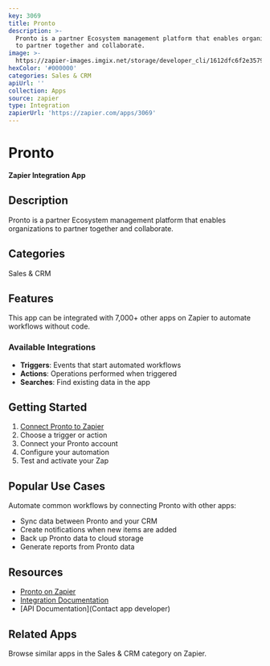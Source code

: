 ```yaml
---
key: 3069
title: Pronto
description: >-
  Pronto is a partner Ecosystem management platform that enables organizations
  to partner together and collaborate.
image: >-
  https://zapier-images.imgix.net/storage/developer_cli/1612dfc6f2e35799711ed54d30a25e83.png?auto=format%2Ccompress&ixlib=python-3.0.0&q=50
hexColor: '#000000'
categories: Sales & CRM
apiUrl: ''
collection: Apps
source: zapier
type: Integration
zapierUrl: 'https://zapier.com/apps/3069'
---
```

# Pronto

**Zapier Integration App**

## Description

Pronto is a partner Ecosystem management platform that enables organizations to partner together and collaborate.

## Categories

Sales & CRM

## Features

This app can be integrated with 7,000+ other apps on Zapier to automate workflows without code.

### Available Integrations

- **Triggers**: Events that start automated workflows
- **Actions**: Operations performed when triggered
- **Searches**: Find existing data in the app

## Getting Started

1. [Connect Pronto to Zapier](https://zapier.com/apps/3069)
2. Choose a trigger or action
3. Connect your Pronto account
4. Configure your automation
5. Test and activate your Zap

## Popular Use Cases

Automate common workflows by connecting Pronto with other apps:

- Sync data between Pronto and your CRM
- Create notifications when new items are added
- Back up Pronto data to cloud storage
- Generate reports from Pronto data

## Resources

- [Pronto on Zapier](https://zapier.com/apps/3069)
- [Integration Documentation](https://zapier.com/apps/3069/integrations)
- [API Documentation](Contact app developer)

## Related Apps

Browse similar apps in the Sales & CRM category on Zapier.
